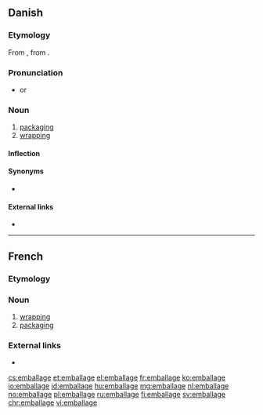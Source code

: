 ==Danish==

===Etymology===
From {{suffix|emballere|age|gloss1=to pack, wrap up|lang=da}}, from {{etyl|fr|da}} {{m|fr|emballage}}.

===Pronunciation===
* {{IPA|/ambalaːsjə/|[ɑmb̥aˈlæːɕə]|lang=da}} or {{IPA|/ɛmbalaːsjə/|[ɛmb̥aˈlæːɕə]|lang=da}}

===Noun===
{{da-noun|n|r}}

# [[packaging]] {{gloss|the materials used to pack something}}
# [[wrapping]] {{gloss|the material in which something is wrapped}}

====Inflection====
{{da-noun-infl|n|r}}

====Synonyms====
* {{l|da|emballering}}

====External links====
* {{pedialite|lang=da}}

----

==French==

===Etymology===
{{suffix|emballer|age|lang=fr}}

===Noun===
{{fr-noun|m}}

# [[wrapping]] {{gloss|action of wrapping something up}}
# [[packaging]] {{gloss|materials used for wrapping}}

===External links===
* {{R:TLFi}}

[[cs:emballage]]
[[et:emballage]]
[[el:emballage]]
[[fr:emballage]]
[[ko:emballage]]
[[io:emballage]]
[[id:emballage]]
[[hu:emballage]]
[[mg:emballage]]
[[nl:emballage]]
[[no:emballage]]
[[pl:emballage]]
[[ru:emballage]]
[[fi:emballage]]
[[sv:emballage]]
[[chr:emballage]]
[[vi:emballage]]